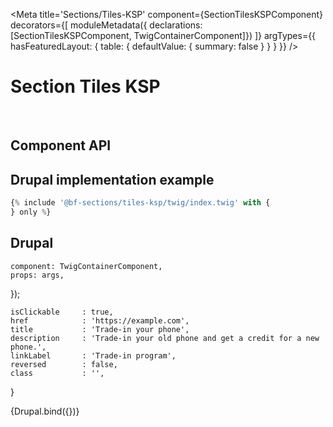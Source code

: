 


<Meta
    title='Sections/Tiles-KSP'
    component={SectionTilesKSPComponent}
    decorators={[
        moduleMetadata({ declarations: [SectionTilesKSPComponent, TwigContainerComponent]})
    ]}
    argTypes={{
        hasFeaturedLayout: {
            table: { defaultValue: { summary: false } }
        }
    }}
/>


# Section Tiles KSP

<br/>



## Component API

<ArgsTable of={SectionTilesKSPComponent} />



## Drupal implementation example

```jsx
{% include '@bf-sections/tiles-ksp/twig/index.twig' with {
} only %}
```



## Drupal

    component: TwigContainerComponent,
    props: args,
});

    isClickable     : true,
    href            : 'https://example.com',
    title           : 'Trade-in your phone',
    description     : 'Trade-in your old phone and get a credit for a new phone.',
    linkLabel       : 'Trade-in program',
    reversed        : false,
    class           : '',
}

<Canvas withSource='none'>
    <Story
        name='Drupal'
        height='600px'
        args={{
            elementPath     : 'sections/tiles-ksp/_doc/template.drupal',
            title           : 'Shop your cell phone plan and mobile phone your way',
            tiles           : [
                {
                    ...tileKSP,
                    icon: {
                        name: 'helix-mic',
                        color: 'neutral'
                    },
                    backgroundImage: {
                        src: '/images/_docs/hero-helix-reversed.png'
                    },
                    reversed: true,
                },
                {
                    ...tileKSP,
                    icon: {
                        name: 'television'
                    }
                },
                {
                    ...tileKSP,
                    backgroundColor: 'highlight',
                    icon: {
                        name: 'wifi'
                    }
                },
                {
                    ...tileKSP,
                    icon: {
                        name: 'trio-wifi'
                    }
                }
            ]
        }}
    >
        {Drupal.bind({})}
    </Story>
</Canvas>
